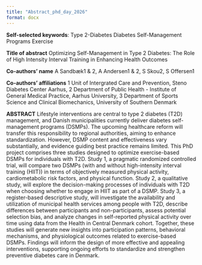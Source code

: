 ```yaml
---
title: "Abstract_phd_day_2026"
format: docx
---
```


**Self-selected keywords**:
Type 2-Diabetes Diabetes 
Self-Management Programs 
Exercise

**Title of abstract** 
Optimizing Self-Management in Type 2 Diabetes: The Role of High Intensity Interval Training in Enhancing Health Outcomes

**Co-authors' name** 
A Sandbæk1 & 2, A Andersen1 & 2, S Skou2, S Offersen1

**Co-authors' affiliations** 
1 Unit of Intergrated Care and Prevention, Steno Diabetes Center Aarhus, 2 Department of Public Health - Institute of General Medical Practice, Aarhus University, 3 Department of Sports Science and Clinical Biomechanics, University of Southern Denmark

**ABSTRACT** 
Lifestyle interventions are central to type 2 diabetes (T2D) management, and Danish municipalities currently deliver diabetes self-management programs (DSMPs). The upcoming healthcare reform will transfer this responsibility to regional authorities, aiming to enhance standardization. However, DSMP content and effectiveness vary substantially, and evidence guiding best practice remains limited. This PhD project comprises three studies designed to optimize exercise-based DSMPs for individuals with T2D. Study 1, a pragmatic randomized controlled trial, will compare two DSMPs (with and without high-intensity interval training (HIIT)) in terms of objectively measured physical activity, cardiometabolic risk factors, and physical function. Study 2, a qualitative study, will explore the decision-making processes of individuals with T2D when choosing whether to engage in HIIT as part of a DSMP. Study 3, a register-based descriptive study, will investigate the availability and utilization of municipal health services among people with T2D, describe differences between participants and non-participants, assess potential selection bias, and analyze changes in self-reported physical activity over time using data from the Health in Central Denmark cohort. Together, these studies will generate new insights into participation patterns, behavioral mechanisms, and physiological outcomes related to exercise-based DSMPs. Findings will inform the design of more effective and appealing interventions, supporting ongoing efforts to standardize and strengthen preventive diabetes care in Denmark.
